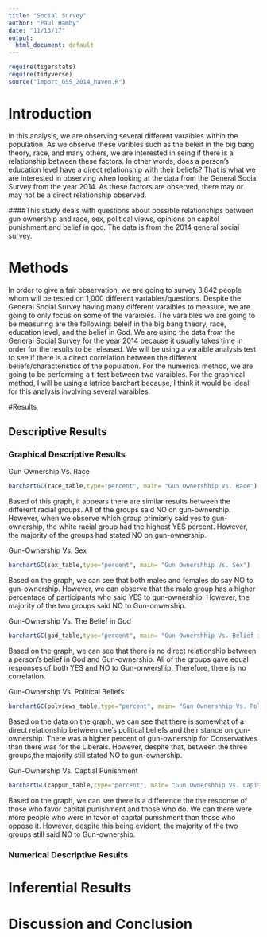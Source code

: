 ---
title: "Social Survey"
author: "Paul Hamby"
date: "11/13/17"
output:
  html_document: default
---

```{r include=FALSE,echo=FALSE}
require(tigerstats)
require(tidyverse)
source("Import_GSS_2014_haven.R")
```
<!-- We recommend you use git branches -- create a separate branch for each major section i.e. Introduction, Methods, Results, Inferential Results, and Discussion and Conclusions - leave the YAML block untouched until the final merge where you put in your own name !-->

# Introduction

<!--In this section you explain what you are trying to show.  Where did the data come from?  What is the research or other question you are trying to answer?!-->   
In this analysis, we are observing several different varaibles within the population. As we observe these varibles such as the beleif in the big bang theory, race, and many others, we are interested in seing if there is a relationship between these factors. In other words, does a person's education level have a direct relationship with their beliefs? That is what we are interested in observing when looking at the data from the General Social Survey from the year 2014. As these factors are observed, there may or may not be a direct relationship observed.  

####This study deals with questions about possible relationships between gun ownership and race, sex, political views, opinions on capitol punishment and belief in god. The data is from the 2014 general social survey.



# Methods

<!--Decide on your methods:  use "variable analysis" or other appropriate descriptors.  Make sure to choose at least one graphical method and at least one numerical method.!-->

In order to give a fair observation, we are going to survey 3,842 people whom will be tested on 1,000 different variables/questions. Despite the General Social Survey having many different varaibles to measure, we are going to only focus on some of the varaibles. The varaibles we are going to be measuring are the following: beleif in the big bang theory, race, education level, and the belief in God. We are using the data from the General Social Survey for the year 2014 because it usually takes time in order for the results to be released. We will be using a varaible analysis test to see if there is a direct correlation between the different beliefs/characteristics of the population. For the numerical method, we are going to be performing a t-test between two varaibles. For the graphical method, I will be using a latrice barchart because, I think it would be ideal for this analysis involving several varaibles. 

#Results

<!--Divide this section into two sub-sections:  One for your descriptive  results and one for your inferential results.!-->

## Descriptive Results

### Graphical Descriptive Results
Gun Ownership Vs. Race

```{r}
barchartGC(race_table,type="percent", main= "Gun Ownershhip Vs. Race")
```
Based of this graph, it appears there are similar results between the different racial groups. All of the groups said NO on gun-ownership. However, when we observe which group primiarly said yes to gun-ownership, the white racial group had the highest YES percent. However, the majority of the groups had stated NO on gun-ownership. 

Gun-Ownership Vs. Sex
```{r}
barchartGC(sex_table,type="percent", main= "Gun Ownershhip Vs. Sex")
```
Based on the graph, we can see that both males and females do say NO to gun-ownership. However, we can observe that the male group has a higher percentage of participants who said YES to gun-ownership. However, the majority of the two groups said NO to Gun-onwership.


Gun-Ownership Vs. The Belief in God 
```{r}
barchartGC(god_table,type="percent", main= "Gun Ownershhip Vs. Belief in God")
```
Based on the graph, we can see that there is no direct relationship between a person's belief in God and Gun-ownership. All of the groups gave equal responses of both YES and NO to Gun-onwership. Therefore, there is no correlation. 

Gun-Ownership Vs. Political Beliefs 
```{r}
barchartGC(polviews_table,type="percent", main= "Gun Ownershhip Vs. Political Beliefs")
```
Based on the data on the graph, we can see that there is somewhat of a direct relationship between one's political beliefs and their stance on gun-ownership. There was a higher percent of gun-ownership for Conservatives than there was for the Liberals. However, despite that, between the three groups,the majority still stated NO to gun-ownership.

Gun-Ownership Vs. Captial Punishment 

```{r}
barchartGC(cappun_table,type="percent", main= "Gun Ownershhip Vs. Capital Punishment")
```
Based on the graph, we can see there is a difference the the response of those who favor capital punishment and those who do. We can there were more people who were in favor of capital punishment than those who oppose it. However, despite this being evident, the majority of the two groups still said NO to Gun-ownership. 

<!--Graphical results here.  Make sure to show your code.  Provide appropriate labels for axes, giving units if possible, and provide a good title for the graph, too.  Use the graphical results to describe the patterns if any that exist in the data as focused toward the research question!-->

### Numerical Descriptive Results

<!--Numerical results go here. Use the numerical results to describe the patterns if any that exist in the data as focused toward the research question!-->

# Inferential Results

<!--State hypothesis clearly.  Make sure your discussion of the inferential test covers all the aspects that the test output produces, such as test statistic, p-value etc.  Make a decision about the null hypothesis, explain the assumptions on which the selected test/procedure was based, and why the chosen procedure satisfys the assumptions and is appropriate to answer the research question!-->


# Discussion and Conclusion

<!--Discussion and conclusion here.  If you found a relationship be sure to consider whether the relationship occurs because one of the variables causes the other, or whether they perhasps are related for some other reason.  Watch the chapter 6 videos from the GeorgeTown videos collection.!-->
